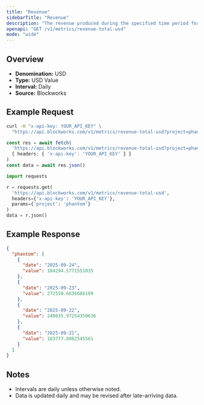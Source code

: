 ```yaml
---
title: "Revenue"
sidebarTitle: "Revenue"
description: "The revenue produced during the specified time period for given project."
openapi: "GET /v1/metrics/revenue-total-usd"
mode: "wide"
---
```


## Overview

- **Denomination:** USD
- **Type:** USD Value
- **Interval:** Daily
- **Source:** Blockworks

## Example Request

<CodeGroup>

```bash cURL
curl -H "x-api-key: YOUR_API_KEY" \
  "https://api.blockworks.com/v1/metrics/revenue-total-usd?project=phantom"
```

```typescript TypeScript
const res = await fetch(
  'https://api.blockworks.com/v1/metrics/revenue-total-usd?project=phantom',
  { headers: { 'x-api-key': 'YOUR_API_KEY' } }
)
const data = await res.json()
```

```python Python
import requests

r = requests.get(
  'https://api.blockworks.com/v1/metrics/revenue-total-usd',
  headers={'x-api-key': 'YOUR_API_KEY'},
  params={'project': 'phantom'}
)
data = r.json()
```

</CodeGroup>

## Example Response

```json
{
  "phantom": [
    {
      "date": "2025-09-24",
      "value": 184294.5771551035
    },
    {
      "date": "2025-09-23",
      "value": 272550.6636686109
    },
    {
      "date": "2025-09-22",
      "value": 240635.97254350636
    },
    {
      "date": "2025-09-21",
      "value": 183777.8082545561
    }
  ]
}
```

## Notes
- Intervals are daily unless otherwise noted.
- Data is updated daily and may be revised after late-arriving data.